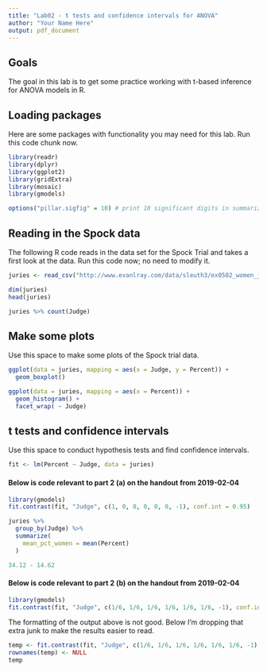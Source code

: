 ```yaml
---
title: "Lab02 - t tests and confidence intervals for ANOVA"
author: "Your Name Here"
output: pdf_document
---
```


## Goals

The goal in this lab is to get some practice working with t-based inference for ANOVA models in R.

## Loading packages

Here are some packages with functionality you may need for this lab.  Run this code chunk now.

```r
library(readr)
library(dplyr)
library(ggplot2)
library(gridExtra)
library(mosaic)
library(gmodels)

options("pillar.sigfig" = 10) # print 10 significant digits in summarize output
```

## Reading in the Spock data

The following R code reads in the data set for the Spock Trial and takes a first look at the data.  Run this code now; no need to modify it.

```r
juries <- read_csv("http://www.evanlray.com/data/sleuth3/ex0502_women_jurors.csv")

dim(juries)
head(juries)

juries %>% count(Judge)
```

## Make some plots

Use this space to make some plots of the Spock trial data.

```r
ggplot(data = juries, mapping = aes(x = Judge, y = Percent)) +
  geom_boxplot()
```

```r
ggplot(data = juries, mapping = aes(x = Percent)) +
  geom_histogram() +
  facet_wrap( ~ Judge)
```

## t tests and confidence intervals

Use this space to conduct hypothesis tests and find confidence intervals.

```r
fit <- lm(Percent ~ Judge, data = juries)
```

#### Below is code relevant to part 2 (a) on the handout from 2019-02-04

```r
library(gmodels)
fit.contrast(fit, "Judge", c(1, 0, 0, 0, 0, 0, -1), conf.int = 0.95)
```


```r
juries %>%
  group_by(Judge) %>%
  summarize(
    mean_pct_women = mean(Percent)
  )
```

```r
34.12 - 14.62
```



#### Below is code relevant to part 2 (b) on the handout from 2019-02-04

```r
library(gmodels)
fit.contrast(fit, "Judge", c(1/6, 1/6, 1/6, 1/6, 1/6, 1/6, -1), conf.int = 0.95)
```

The formatting of the output above is not good.  Below I'm dropping that extra junk to make the results easier to read.

```r
temp <- fit.contrast(fit, "Judge", c(1/6, 1/6, 1/6, 1/6, 1/6, 1/6, -1), conf.int = 0.95)
rownames(temp) <- NULL
temp
```
